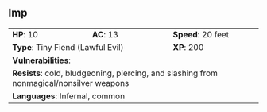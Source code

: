 ## Imp {#monster-imp}

```{=html}
<table class="table table-striped">
    <tbody>
        <tr>                    
            <td><b>HP</b>: 10</td>
            <td><b>AC</b>: 13</td>
            <td><b>Speed</b>: 20 feet</td>
        </tr>
        <tr>
            <td colspan="2"><b>Type</b>: Tiny Fiend (Lawful Evil)</td>
            <td><b>XP</b>: 200</td>
        </tr>
        <tr>
            <td colspan="3"><b>Vulnerabilities</b>: </td>
        </tr>
        <tr>
            <td colspan="3"><b>Resists</b>: cold, bludgeoning, piercing, and slashing from nonmagical/nonsilver weapons</td>
        </tr>
        <tr>
            <td colspan="3"><b>Languages</b>: Infernal, common</td>
        </tr>
    </tbody>
</table>
```